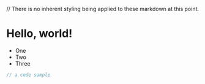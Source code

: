 
// There is no inherent styling being applied to these markdown at this point.

# Hello, world!

- One
- Two
- Three

```javascript
// a code sample
```
